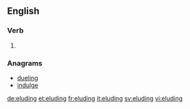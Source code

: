 ==English==

===Verb===
{{head|en|present participle}}

# {{present participle of|elude|lang=en|nocat=1}}

===Anagrams===
* [[dueling#English|dueling]]
* [[indulge#English|indulge]]

[[de:eluding]]
[[et:eluding]]
[[fr:eluding]]
[[it:eluding]]
[[sv:eluding]]
[[vi:eluding]]